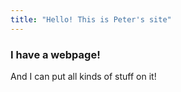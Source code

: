 ```yaml
---
title: "Hello! This is Peter's site"
---
```


### I have a webpage!

And I can put all kinds of stuff on it!